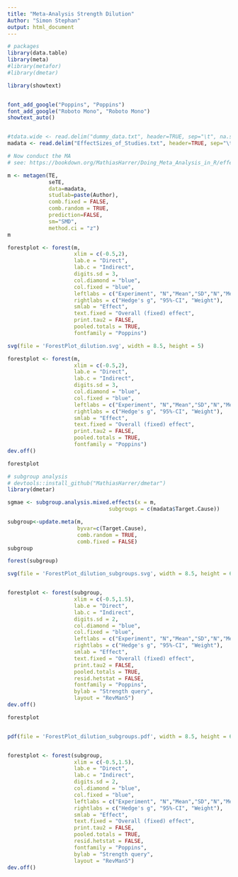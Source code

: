 ```yaml
---
title: "Meta-Analysis Strength Dilution"
Author: "Simon Stephan"
output: html_document
---
```


```r
# packages
library(data.table)
library(meta)
#library(metafor)
#library(dmetar)

library(showtext)


font_add_google("Poppins", "Poppins")
font_add_google("Roboto Mono", "Roboto Mono")
showtext_auto()


#tdata.wide <- read.delim("dummy_data.txt", header=TRUE, sep="\t", na.strings="NA", dec=".", strip.white=TRUE)
madata <- read.delim("EffectSizes_of_Studies.txt", header=TRUE, sep="\t", na.strings="NA", dec=".", strip.white=TRUE)


```


```r
# Now conduct the MA 
# see: https://bookdown.org/MathiasHarrer/Doing_Meta_Analysis_in_R/effects.html 

m <- metagen(TE,
             seTE,
             data=madata,
             studlab=paste(Author),
             comb.fixed = FALSE,
             comb.random = TRUE,
             prediction=FALSE,
             sm="SMD", 
             method.ci = "z")
m
```


```r
forestplot <- forest(m,
                     xlim = c(-0.5,2),
                     lab.e = "Direct",
                     lab.c = "Indirect",
                     digits.sd = 3, 
                     col.diamond = "blue", 
                     col.fixed = "blue",
                     leftlabs = c("Experiment", "N","Mean","SD","N","Mean","SD"),
                     rightlabs = c("Hedge's g", "95%-CI", "Weight"),
                     smlab = "Effect",
                     text.fixed = "Overall (fixed) effect", 
                     print.tau2 = FALSE, 
                     pooled.totals = TRUE,
                     fontfamily = "Poppins")
```


```r
svg(file = 'ForestPlot_dilution.svg', width = 8.5, height = 5) 

forestplot <- forest(m,
                     xlim = c(-0.5,2),
                     lab.e = "Direct",
                     lab.c = "Indirect",
                     digits.sd = 3, 
                     col.diamond = "blue", 
                     col.fixed = "blue",
                     leftlabs = c("Experiment", "N","Mean","SD","N","Mean","SD"),
                     rightlabs = c("Hedge's g", "95%-CI", "Weight"),
                     smlab = "Effect",
                     text.fixed = "Overall (fixed) effect", 
                     print.tau2 = FALSE, 
                     pooled.totals = TRUE,
                     fontfamily = "Poppins")
dev.off()

forestplot
```



```r
# subgroup analysis 
# devtools::install_github("MathiasHarrer/dmetar")
library(dmetar)

sgmae <- subgroup.analysis.mixed.effects(x = m,
                                subgroups = c(madata$Target.Cause))

```

```r
subgroup<-update.meta(m,
                      byvar=c(Target.Cause),
                      comb.random = TRUE,
                      comb.fixed = FALSE)
subgroup

forest(subgroup)
```


```r
svg(file = 'ForestPlot_dilution_subgroups.svg', width = 8.5, height = 6) 


forestplot <- forest(subgroup,
                     xlim = c(-0.5,1.5),
                     lab.e = "Direct",
                     lab.c = "Indirect",
                     digits.sd = 2, 
                     col.diamond = "blue", 
                     col.fixed = "blue",
                     leftlabs = c("Experiment", "N","Mean","SD","N","Mean","SD"),
                     rightlabs = c("Hedge's g", "95%-CI", "Weight"),
                     smlab = "Effect",
                     text.fixed = "Overall (fixed) effect", 
                     print.tau2 = FALSE, 
                     pooled.totals = TRUE, 
                     resid.hetstat = FALSE,
                     fontfamily = "Poppins",
                     bylab = "Strength query",
                     layout = "RevMan5")
dev.off()

forestplot


pdf(file = 'ForestPlot_dilution_subgroups.pdf', width = 8.5, height = 6) 


forestplot <- forest(subgroup,
                     xlim = c(-0.5,1.5),
                     lab.e = "Direct",
                     lab.c = "Indirect",
                     digits.sd = 2, 
                     col.diamond = "blue", 
                     col.fixed = "blue",
                     leftlabs = c("Experiment", "N","Mean","SD","N","Mean","SD"),
                     rightlabs = c("Hedge's g", "95%-CI", "Weight"),
                     smlab = "Effect",
                     text.fixed = "Overall (fixed) effect", 
                     print.tau2 = FALSE, 
                     pooled.totals = TRUE, 
                     resid.hetstat = FALSE,
                     fontfamily = "Poppins",
                     bylab = "Strength query",
                     layout = "RevMan5")
dev.off()
```


